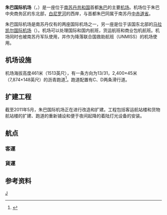 {{Infobox airport
| airport_name = Juba International Airport<br />朱巴国际机场
| nativename   =
| nativename-a =
| nativename-r =
| image        =Juba Airport.jpg
| image-width  =
| caption      =
| IATA         = JUB
| ICAO         = HSSJ
|pushpin_map   = South Sudan
| pushpin_mapsize        = 250
| pushpin_map_alt        =
| pushpin_map_caption    = 机场在[[南苏丹|南苏丹]]的位置
| pushpin_relief         =
| pushpin_label          = JUB
| pushpin_label_position =
| type         = 军民两用
| owner        =
| run by       = 南苏丹民航管理局
| city-served  =
| location     = {{SSD}}[[朱巴|朱巴]]
| elevation-m  = 461
| coordinates  = {{coord|04|52|12|N|31|36|00|E|type:airport}}
| website      =
| metric-elev  =
| metric-rwy   =
| runway1_heading    = 13/31
| runway1_feet  = 7,874
| runway1_meter  = 2,400
| runway1_surface   = 沥青
| stat-year    =
| stat1-header =
| stat1-data   =
| stat2-header =
| stat2-data   =
| footnotes    =
}}

'''朱巴国际机场'''（{{lang-en|'''Juba International Airport'''}}，{{Airport codes|'''JUB'''|'''HSSJ'''}}）是一座位于[[南苏丹共和国|南苏丹共和国]]首都[[朱巴|朱巴]]的主要[[机场|机场]]。机场位于朱巴中央商务区的东北部，[[白尼罗河|白尼罗河]]的西岸，与首都朱巴同属于南苏丹[[中赤道省|中赤道省]]。

朱巴国际机场是南苏丹仅有的两座国际机场之一，另一座是位于该国东北部的[[马拉凯尔国际机场|马拉凯尔国际机场]]（{{Airport codes|'''MAK'''|'''HSSM'''}}）。机场可以处理国际和国内航班，货运航班和商业包机航班。机场同时也被南苏丹军队使用，并作为降落联合国救助航班（UNMISS）的机场使用。

==机场设施==
机场海拔高度461米（1513英尺），有一条方向为13/31，2,400×45米（7,874×148英尺）的沥青跑道<ref>{{Cite web |url=http://www.worldaerodata.com/wad.cgi?id=SU10263 |title=Dimensions of Juba International Airport |access-date=2011-07-11 |archive-url=https://web.archive.org/web/20111119171627/http://worldaerodata.com/wad.cgi?id=SU10263 |archive-date=2011-11-19 |dead-url=yes }}</ref>。跑道配置有C、D两条滑行道。

==扩建工程==
截至2011年5月，朱巴国际机场正在进行改造和扩建。工程包括客运航站楼和货物航站楼的扩建、跑道的重新铺设和便于夜间起降的着陆灯光设备的安装。

==航点==
=== 客運 ===
{{Airport-dest-list 
|[[蘇丹航空|蘇丹航空]]<br>由[[Yanair|Yanair]]營運|[[喀土穆国际机场|喀土穆]]
|{{link-en|巴德爾航空|Badr Airlines}}<br>由[[中非航空|中非航空]]營運|[[喀土穆国际机场|喀土穆]]
|{{link-en|諾瓦航空|Nova Airways}}|[[喀土穆国际机场|喀土穆]]
|{{link-en|540航空|Fly540}}|[[乔莫·肯雅塔国际机场|奈洛比]]
|[[肯尼亞航空|肯尼亞航空]]|[[乔莫·肯雅塔国际机场|奈洛比]]

|[[埃及航空|埃及航空]]|[[开罗国际机场|開羅]]
|[[衣索比亞航空|衣索比亞航空]]|[[亚的斯亚贝巴博莱国际机场|阿迪斯阿貝巴]]、[[恩德培国际机场|坎帕拉]]
|[[杜拜航空|杜拜航空]]|[[迪拜国际机场|杜拜]]
|[[盧安達航空|盧安達航空]]|[[基加利国际机场|基加利]]、[[恩德培国际机场|坎帕拉]]
}}

=== 貨運 ===
{{Airport-dest-list 
|[[星芒航空|星芒航空]]|[[乔莫·肯雅塔国际机场|奈洛比]]
|[[安全航空|安全航空]]|[[乔莫·肯雅塔国际机场|奈洛比]]
|[[衣索比亞航空|衣索比亞航空]]貨運|[[亚的斯亚贝巴博莱国际机场|阿迪斯阿貝巴]]、[[布瓊布拉國際機場|布松布拉]]
}}

==参考资料==
{{reflist}}

{{Portal bar|南蘇丹|航空}}

[[Category:南蘇丹機場|J]]